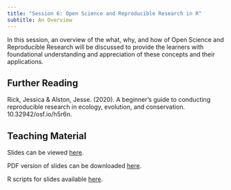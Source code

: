 ```yaml
---
title: "Session 6: Open Science and Reproducible Research in R"
subtitle: An Overview
---
```



In this session, an overview of the what, why, and how of Open Science and Reproducible Research will be discussed to provide the learners with foundational understanding and appreciation of these concepts and their applications.

## Further Reading

Rick, Jessica & Alston, Jesse. (2020). A beginner’s guide to conducting reproducible research in ecology, evolution, and conservation. 10.32942/osf.io/h5r6n.

## Teaching Material

Slides can be viewed [here](https://oxford-ihtm.io/open-reproducible-science/session6.html).

PDF version of slides can be downloaded [here](https://oxford-ihtm.io/open-reproducible-science/pdf/session6-open-reproducible-science.pdf).

R scripts for slides available [here](https://github.com/OxfordIHTM/open-reproducible-science/blob/main/session6.Rmd).


